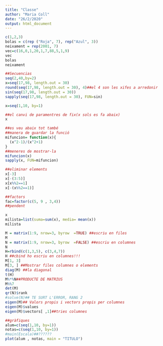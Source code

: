 ```yaml
---
title: "Classe"
author: "Maria Coll"
date: "26/2/2020"
output: html_document
---
```


```r
c(1,2,3)
bolas = c(rep ("Roja", 7), rep("Azul", 3))
neixament = rep(2001, 7)
vec=c(16,0,1,20,1,7,88,5,1,9)
vec
bolas
neixament
```


```r
##Secuencias
seq(2,40,by=2)
x=seq(17,98, length.out = 30)
round(seq(17,98, length.out = 30), 4)##el 4 son les xifes a arredonir
sin(seq(17,98, length.out = 30))
sapply(seq(17,98, length.out = 30), FUN=sin)

x=seq(1,10, by=1)
```
```r
##el canvi de paramentres de fix(x sols es fa abaix)
x
```


```r
##es veu abaix tot també
##manera de guardar la funció
mifuncion= function(x){
  (x^2-1)/(x^2+1)
}
##meneres de mostrar-la
mifuncion(x)
sapply(x, FUN=mifuncion)
```


```r
##eliminar elements
x[-3]
x[-(3:5)]
x[x%%2==1]
x[-(x%%2==1)]
```

```r
##factors
fac=factor(c(5, 9 , 3,4))
##pendent
```
```r
x
milista=list(suma=sum(x), media= mean(x))
milista
```
```r
M = matrix(1:9, nrow=3, byrow  =TRUE) ##escriu en files
M
N = matrix(1:9, nrow=3, byrow  =FALSE) ##escriu en columnes
N
H=rbind(c(1,3,5), c(3,4,7))
H ##cbind ho escriu en columnes!!!
M[1, 3]
M[3, ] ##Mostrar files columnes o elements
diag(M) ##la diagonal
t(H)
M%*%N##PRODUCTE DE MATRIUS
M%%7 
det(M)
qr(N)$rank
#solve(N)## TE SURT L'ERROR, RANG 2
eigen(M)## Valors propis i vectors propis per columnes
eigen(M)$values
eigen(M)$vectors[ ,1]##tries columnes

```
```r
##gràfiques
alum=c(seq(1,10, by=1))
notas=c(seq(1,10, by=1))
#main(Escala)##??????
plot(alum , notas, main = "TITULO")

```

